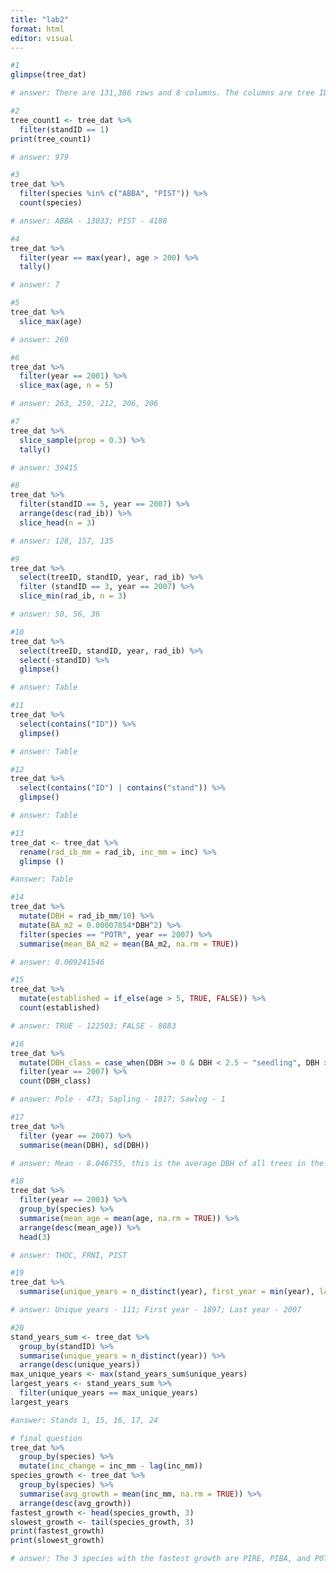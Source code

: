 ```yaml
---
title: "lab2"
format: html
editor: visual
---
```


```r
#1
glimpse(tree_dat)

# answer: There are 131,386 rows and 8 columns. The columns are tree ID, stand ID, stand, year, species, age, inc (linear growth increment), and rad_ib (bark radius of tree at breast height).
```

```r
#2
tree_count1 <- tree_dat %>%
  filter(standID == 1)
print(tree_count1)

# answer: 979
```

```r
#3
tree_dat %>%
  filter(species %in% c("ABBA", "PIST")) %>%
  count(species)

# answer: ABBA - 13033; PIST - 4188
```

```r
#4
tree_dat %>%
  filter(year == max(year), age > 200) %>%
  tally()

# answer: 7
```

```r
#5
tree_dat %>%
  slice_max(age)

# answer: 269
```

```r
#6
tree_dat %>%
  filter(year == 2001) %>%
  slice_max(age, n = 5)

# answer: 263, 259, 212, 206, 206
```

```r
#7
tree_dat %>%
  slice_sample(prop = 0.3) %>%
  tally()

# answer: 39415
```

```r
#8
tree_dat %>%
  filter(standID == 5, year == 2007) %>%
  arrange(desc(rad_ib)) %>%
  slice_head(n = 3)

# answer: 128, 157, 135
```

```r
#9
tree_dat %>%
  select(treeID, standID, year, rad_ib) %>%
  filter (standID == 3, year == 2007) %>%
  slice_min(rad_ib, n = 3)

# answer: 50, 56, 36
```

```r
#10
tree_dat %>%
  select(treeID, standID, year, rad_ib) %>%
  select(-standID) %>%
  glimpse()

# answer: Table
```

```r
#11
tree_dat %>%
  select(contains("ID")) %>%
  glimpse()

# answer: Table
```

```r
#12
tree_dat %>%
  select(contains("ID") | contains("stand")) %>%
  glimpse()

# answer: Table
```

```r
#13
tree_dat <- tree_dat %>%
  rename(rad_ib_mm = rad_ib, inc_mm = inc) %>%
  glimpse ()

#answer: Table
```

```r
#14
tree_dat %>%
  mutate(DBH = rad_ib_mm/10) %>%
  mutate(BA_m2 = 0.00007854*DBH^2) %>%
  filter(species == "POTR", year == 2007) %>%
  summarise(mean_BA_m2 = mean(BA_m2, na.rm = TRUE))

# answer: 0.009241546
```

```r
#15
tree_dat %>%
  mutate(established = if_else(age > 5, TRUE, FALSE)) %>%
  count(established)

# answer: TRUE - 122503; FALSE - 8883
```

```r
#16
tree_dat %>%
  mutate(DBH_class = case_when(DBH >= 0 & DBH < 2.5 ~ "seedling", DBH >= 2.5 & DBH < 10 ~ "sapling", DBH >= 10 & DBH < 30 ~ "pole", DBH >= 30 ~ "sawlog", TRUE ~ NA_character_)) %>%
  filter(year == 2007) %>%
  count(DBH_class)

# answer: Pole - 473; Sapling - 1817; Sawlog - 1
```

```r
#17
tree_dat %>%
  filter (year == 2007) %>%
  summarise(mean(DBH), sd(DBH))

# answer: Mean - 8.046755, this is the average DBH of all trees in the data set. SD - 3.069321, this is shows how spread out the tree DBH is compared to the mean DBH.
```

```r
#18
tree_dat %>%
  filter(year == 2003) %>%
  group_by(species) %>%
  summarise(mean_age = mean(age, na.rm = TRUE)) %>%
  arrange(desc(mean_age)) %>%
  head(3)

# answer: THOC, FRNI, PIST
```

```r
#19
tree_dat %>%
  summarise(unique_years = n_distinct(year), first_year = min(year), last_year = max(year))

# answer: Unique years - 111; First year - 1897; Last year - 2007
```

```r
#20
stand_years_sum <- tree_dat %>%
  group_by(standID) %>%
  summarise(unique_years = n_distinct(year)) %>%
  arrange(desc(unique_years))
max_unique_years <- max(stand_years_sum$unique_years)
largest_years <- stand_years_sum %>%
  filter(unique_years == max_unique_years)
largest_years

#answer: Stands 1, 15, 16, 17, 24
```

```r
# final question
tree_dat %>%
  group_by(species) %>%
  mutate(inc_change = inc_mm - lag(inc_mm))
species_growth <- tree_dat %>%
  group_by(species) %>%
  summarise(avg_growth = mean(inc_mm, na.rm = TRUE)) %>%
  arrange(desc(avg_growth))
fastest_growth <- head(species_growth, 3)
slowest_growth <- tail(species_growth, 3)
print(fastest_growth)
print(slowest_growth)

# answer: The 3 species with the fastest growth are PIRE, PIBA, and POTR. The 3 species with the slowest growth are QURU, THOC, and LALA.
```
